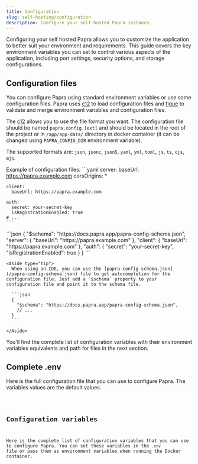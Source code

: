 ```yaml
---
title: Configuration
slug: self-hosting/configuration
description: Configure your self-hosted Papra instance.
---
```



Configuring your self hosted Papra allows you to customize the application to better suit your environment and requirements. This guide covers the key environment variables you can set to control various aspects of the application, including port settings, security options, and storage configurations.

## Configuration files

You can configure Papra using standard environment variables or use some configuration files.
Papra uses [c12](https://github.com/unjs/c12) to load configuration files and [figue](https://github.com/CorentinTh/figue) to validate and merge environment variables and configuration files.

The [c12](https://github.com/unjs/c12) allows you to use the file format you want. The configuration file should be named `papra.config.[ext]` and should be located in the root of the project or in `/app/app-data/` directory in docker container (it can be changed using `PAPRA_CONFIG_DIR` environment variable).

The supported formats are: `json`, `jsonc`, `json5`, `yaml`, `yml`, `toml`, `js`, `ts`, `cjs`, `mjs`.

Example of configuration files:
<Tabs>
  <TabItem label="papra.config.yaml">
    ```yaml
    server:
      baseUrl: https://papra.example.com
      corsOrigins: *

    client:
      baseUrl: https://papra.example.com

    auth:
      secret: your-secret-key
      isRegistrationEnabled: true
    # ...
    ```
  </TabItem>

  <TabItem label="papra.config.json">
    ```json
    {
      "$schema": "https://docs.papra.app/papra-config-schema.json",
      "server": {
        "baseUrl": "https://papra.example.com"
      },
      "client": {
        "baseUrl": "https://papra.example.com"
      },
      "auth": {
        "secret": "your-secret-key",
        "isRegistrationEnabled": true
      }
    }
    ```

    <Aside type="tip">
      When using an IDE, you can use the [papra-config-schema.json](/papra-config-schema.json) file to get autocompletion for the configuration file. Just add a `$schema` property to your configuration file and point it to the schema file.

      ```json
      {
        "$schema": "https://docs.papra.app/papra-config-schema.json",
        // ...
      }
      ```
      
    </Aside>

  </TabItem>
</Tabs>


You'll find the complete list of configuration variables with their environment variables equivalents and path for files in the next section.

## Complete .env

Here is the full configuration file that you can use to configure Papra. The variables values are the default values.

<Code code={fullDotEnv} language="env" title=".env" />

## Configuration variables

Here is the complete list of configuration variables that you can use to configure Papra. You can set these variables in the `.env` file or pass them as environment variables when running the Docker container.

<Fragment set:html={sectionsHtml} />

